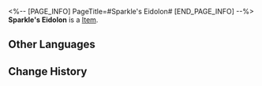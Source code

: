 <%-- [PAGE_INFO]
PageTitle=#Sparkle's Eidolon#
[END_PAGE_INFO] --%>
{{Item Infobox
|title       = Sparkle's Eidolon
|id          = 11306
|image       = Item Sparkle's Eidolon.png
|type        = 
|invCategory = 
|rarity      = 5
|effect      = Material for raising Sparkle's Eidolon Level.
|description = 
}}
'''Sparkle's Eidolon''' is a [[Item]].

==Other Languages==
{{Other Languages
|en   = Sparkle's Eidolon
|zhs  = 【花火】的星魂
|zht  = 【花火】的星魂
|ja   = 「花火」の星魂
|ko   = [스파클]의 성혼
|es   = Eidolon de Sparkle
|fr   = Eidolon de Sparkle
|ru   = Эйдолон Искорки
|th   = Eidolon ของ Sparkle
|vi   = Tinh Hồn Sparkle
|de   = Sparkles Eidolon
|id   = Sparkle's Eidolon
|pt   = Eidolon de Sparkle
}}

==Change History==
{{Change History|2.0}}